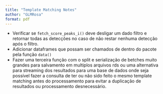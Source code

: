 ```yaml
---
title: "Template Matching Notes"
author: "GLMRosa"
format: pdf
---
```


- Verificar se `fetch_score_peaks_i()` deve desligar um dado filtro e retornar todas as detecções no caso de não restar nenhuma detecção após o filtro.
- Adicionar dataframes que possam ser chamados de dentro do pacote pela função `data()`
- Fazer uma terceira função com o split e serialização de betches muito grandes para salvamento em multiplos arquivos rds ou uma alternativa para streaming dos resultados para uma base de dados onde seja possível fazer a consulta de ter ou não sido feito o mesmo template matching antes do processamento para evitar a duplicação de resultados ou processamento desnecessário.

